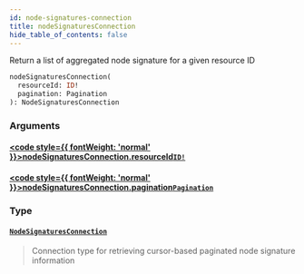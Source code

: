```yaml
---
id: node-signatures-connection
title: nodeSignaturesConnection
hide_table_of_contents: false
---
```








Return a list of aggregated node signature for a given resource ID

```graphql
nodeSignaturesConnection(
  resourceId: ID!
  pagination: Pagination
): NodeSignaturesConnection
```


### Arguments

#### [<code style={{ fontWeight: 'normal' }}>nodeSignaturesConnection.<b>resourceId</b></code>](#)<Bullet />[`ID!`](/docs/testnet/graphql/scalars/id) <Badge class="secondary" text="non-null"/> <Badge class="secondary" text="scalar"/>
> 
> 

#### [<code style={{ fontWeight: 'normal' }}>nodeSignaturesConnection.<b>pagination</b></code>](#)<Bullet />[`Pagination`](/docs/testnet/graphql/inputs/pagination) <Badge class="secondary" text="input"/>
> 
> 

### Type

#### [`NodeSignaturesConnection`](/docs/testnet/graphql/objects/node-signatures-connection) <Badge class="secondary" text="object"/>
> Connection type for retrieving cursor-based paginated node signature information
> 





